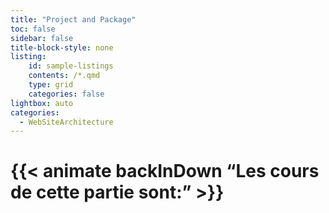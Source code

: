 ```yaml
---
title: "Project and Package"
toc: false
sidebar: false
title-block-style: none
listing:
    id: sample-listings
    contents: /*.qmd
    type: grid
    categories: false
lightbox: auto
categories:
  - WebSiteArchitecture
---
```


# {{< animate backInDown "Les cours de cette partie sont:" >}} 
